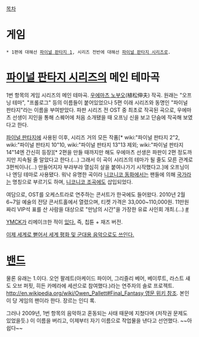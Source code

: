 [[목차]]
= 게임 =
 * 1편에 대해선 [[파이널 판타지 1]], 시리즈 전반에 대해선 [[파이널 판타지 시리즈]]로.

= [[파이널 판타지 시리즈]]의 메인 테마곡 =
{{{#!html
<object width="420" height="315"><param name="movie" value="http://www.youtube.com/v/Cixtus68WeA?version=3&amp;hl=ko_KR"></param><param name="allowFullScreen" value="true"></param><param name="allowscriptaccess" value="always"></param><embed src="http://www.youtube.com/v/Cixtus68WeA?version=3&amp;hl=ko_KR" type="application/x-shockwave-flash" width="420" height="315" allowscriptaccess="always" allowfullscreen="true"></embed></object>}}}

1번 항목의 게임 시리즈의 메인 테마곡. [[우에마츠 노부오]](植松伸夫) 작곡. 원래는 "오프닝 테마", "프롤로그" 등의 이름들이 붙어있었으나 5편 이래 시리즈와 동명인 "파이널 판타지"라는 이름을 부여받았다. 파판 시리즈 전 OST 중 최초로 작곡된 곡으로, 우에마츠 선생이 지인을 통해 스퀘어에 처음 소개됐을 때 오프닝 신을 보고 단숨에 작곡해 보였다고 한다.

[[파이널 판타지]]에 사용된 이후, 시리즈 거의 모든 작품[* wiki:"파이널 판타지 2"2, wiki:"파이널 판타지 10"10, wiki:"파이널 판타지 13"13 제외; wiki:"파이널 판타지 14"14엔 간신히 등장][* 2편을 만들 때까지만 해도 우에마츠 선생은 파판이 2편 정도까지만 지속될 줄 알았다고 한다.(…) 그래서 이 곡이 시리즈의 테마가 될 줄도 모른 관계로 3편씩이나(…) 만들어지자 부랴부랴 열심히 살을 붙여나가기 시작했다고.]에 오프닝이나 엔딩 테마로 사용됐다. 워낙 유명한 곡이라 [[니코니코 동화]]에서는 팬들에 의해 [[국가]]라는 명칭으로 부르기도 하며, [[니코니코 조곡]]에도 삽입되었다.

여담으로, OST를 오케스트라로 연주하는 콘서트가 한국에도 들어왔다. 2010년 2월 6~7일 예술의 전당 콘서트홀에서 열렸으며, 티켓 가격은 33,000~110,000원. 11만원짜리 VIP석 표를 산 사람을 대상으로 "만남의 시간"을 가장한 유료 사인회 개최.(…) [http://www.ff2010.com/ #]

[[YMCK]]가 리메이크한 적이 [https://www.youtube.com/watch?v=OpfmeczFpbw&feature=youtube_gdata_player 있다.] 즉, 칩튠 + 재즈 버전.

[https://youtu.be/zOEB2vif0SY 이제 세계로 뻗어서 세계 평화 및 군대용 음악으로도 쓰인다.]
= [[밴드]] =
물론 유래는 1.이다. 오언 팔레트(아케이드 파이어, 그리즐리 베어, 베이루트, 라스트 섀도 오브 퍼핏, 히든 카메라에 세션으로 참여했다.)라는 연주자의 솔로 프로젝트. [[http://en.wikipedia.org/wiki/Owen_Pallett#Final_Fantasy 영문 위키 참조]]. 본인이 당 게임의 팬이라 한다. 장르는 인디 록.

그러나 2009년, 1번 항목의 음악하고 혼동되는 사태 때문에 지쳤다며 (저작권 문제도 있었을듯.) 이 이름을 버리고, 이제부터 자기 이름으로 작업물을 낸다고 선언했다. ~~아쉽다~~
